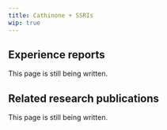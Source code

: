 ---
title: Cathinone + SSRIs
wip: true
---

## Experience reports

This page is still being written.

## Related research publications

This page is still being written.

